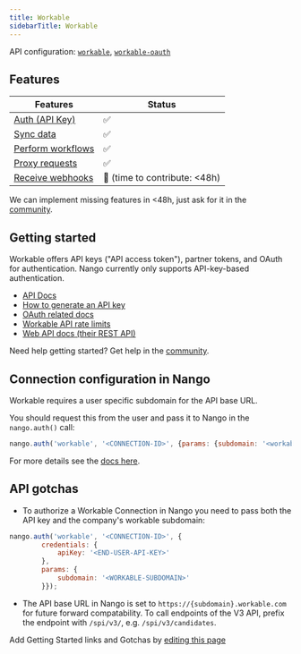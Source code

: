 ```yaml
---
title: Workable
sidebarTitle: Workable
---
```



<Overview />

API configuration: [`workable`](https://nango.dev/providers.yaml), [`workable-oauth`](https://nango.dev/providers.yaml)

## Features

| Features | Status |
| - | - |
| [Auth (API Key)](/guides/getting-started/authorize-an-api-from-your-app) | ✅ |
| [Sync data](/guides/getting-started/read-from-an-api) | ✅ |
| [Perform workflows](/guides/getting-started/write-to-an-api) | ✅ |
| [Proxy requests](/guides/proxy-requests-to-an-api) | ✅ |
| [Receive webhooks](/guides/receive-webhooks-from-an-api) | 🚫 (time to contribute: &lt;48h) |

<Tip>We can implement missing features in &lt;48h, just ask for it in the [community](https://nango.dev/slack).</Tip>

## Getting started

Workable offers API keys ("API access token"), partner tokens, and OAuth for authentication. Nango currently only supports API-key-based authentication.

-   [API Docs](https://workable.readme.io/reference)
-   [How to generate an API key](https://workable.readme.io/reference/generate-an-access-token#generate-an-api-access-token)
-   [OAuth related docs](https://workable.readme.io/page/oauth)
-   [Workable API rate limits](https://workable.readme.io/reference/rate-limits)
-   [Web API docs (their REST API)](https://workable.readme.io/reference/accounts)

<Tip>Need help getting started? Get help in the [community](https://nango.dev/slack).</Tip>

## Connection configuration in Nango

Workable requires a user specific subdomain for the API base URL.

You should request this from the user and pass it to Nango in the `nango.auth()` call:

```js
nango.auth('workable', '<CONNECTION-ID>', {params: {subdomain: '<workable-subdomain>'}});
```

For more details see the [docs here](/guides/getting-started/authorize-an-api-from-your-app#apis-requiring-connection-specific-configuration-for-authorization).

## API gotchas

- To authorize a Workable Connection in Nango you need to pass both the API key and the company's workable subdomain:
```js
nango.auth('workable', '<CONNECTION-ID>', {
        credentials: {
            apiKey: '<END-USER-API-KEY>'
        },
        params: {
            subdomain: '<WORKABLE-SUBDOMAIN>'
        }});
```

- The API base URL in Nango is set to `https://{subdomain}.workable.com` for future forward compatability. To call endpoints of the V3 API, prefix the endpoint with `/spi/v3/`, e.g. `/spi/v3/candidates`.

<Note>Add Getting Started links and Gotchas by [editing this page](https://github.com/nangohq/nango/tree/master/docs-v2/integrations/all/workable.mdx)</Note>
